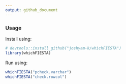 ```yaml
---
output: github_document
---
```


### Usage

Install using:

```r
# devtools::install_github("joshyam-k/whichFIESTA")
library(whichFIESTA)
```

Run using:

``` r
whichFIESTA("pcheck.varchar")
whichFIESTA("check.rowcol")
```

